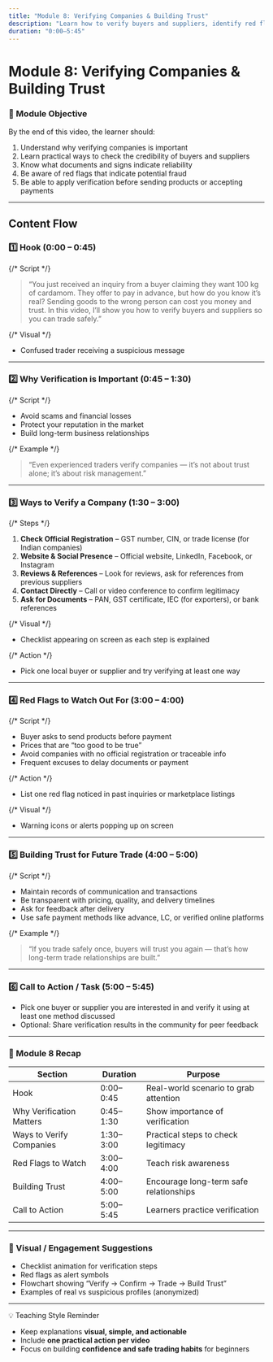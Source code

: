 ```yaml
---
title: "Module 8: Verifying Companies & Building Trust"
description: "Learn how to verify buyers and suppliers, identify red flags, and build trust for safe trading in the agro industry."
duration: "0:00–5:45"
---
```


# Module 8: Verifying Companies & Building Trust

### 🎯 Module Objective

By the end of this video, the learner should:

1. Understand why verifying companies is important
2. Learn practical ways to check the credibility of buyers and suppliers
3. Know what documents and signs indicate reliability
4. Be aware of red flags that indicate potential fraud
5. Be able to apply verification before sending products or accepting payments

---

## Content Flow

### 1️⃣ Hook (0:00 – 0:45)

{/* Script */}

> “You just received an inquiry from a buyer claiming they want 100 kg of cardamom. They offer to pay in advance, but how do you know it’s real? Sending goods to the wrong person can cost you money and trust. In this video, I’ll show you how to verify buyers and suppliers so you can trade safely.”

{/* Visual */}

- Confused trader receiving a suspicious message

---

### 2️⃣ Why Verification is Important (0:45 – 1:30)

{/* Script */}

- Avoid scams and financial losses
- Protect your reputation in the market
- Build long-term business relationships

{/* Example */}

> “Even experienced traders verify companies — it’s not about trust alone; it’s about risk management.”

---

### 3️⃣ Ways to Verify a Company (1:30 – 3:00)

{/* Steps */}

1. **Check Official Registration** – GST number, CIN, or trade license (for Indian companies)
2. **Website & Social Presence** – Official website, LinkedIn, Facebook, or Instagram
3. **Reviews & References** – Look for reviews, ask for references from previous suppliers
4. **Contact Directly** – Call or video conference to confirm legitimacy
5. **Ask for Documents** – PAN, GST certificate, IEC (for exporters), or bank references

{/* Visual */}

- Checklist appearing on screen as each step is explained

{/* Action */}

- Pick one local buyer or supplier and try verifying at least one way

---

### 4️⃣ Red Flags to Watch Out For (3:00 – 4:00)

{/* Script */}

- Buyer asks to send products before payment
- Prices that are “too good to be true”
- Avoid companies with no official registration or traceable info
- Frequent excuses to delay documents or payment

{/* Action */}

- List one red flag noticed in past inquiries or marketplace listings

{/* Visual */}

- Warning icons or alerts popping up on screen

---

### 5️⃣ Building Trust for Future Trade (4:00 – 5:00)

{/* Script */}

- Maintain records of communication and transactions
- Be transparent with pricing, quality, and delivery timelines
- Ask for feedback after delivery
- Use safe payment methods like advance, LC, or verified online platforms

{/* Example */}

> “If you trade safely once, buyers will trust you again — that’s how long-term trade relationships are built.”

---

### 6️⃣ Call to Action / Task (5:00 – 5:45)

- Pick one buyer or supplier you are interested in and verify it using at least one method discussed
- Optional: Share verification results in the community for peer feedback

---

### 🧭 Module 8 Recap

| Section                  | Duration  | Purpose                                |
| ------------------------ | --------- | -------------------------------------- |
| Hook                     | 0:00–0:45 | Real-world scenario to grab attention  |
| Why Verification Matters | 0:45–1:30 | Show importance of verification        |
| Ways to Verify Companies | 1:30–3:00 | Practical steps to check legitimacy    |
| Red Flags to Watch       | 3:00–4:00 | Teach risk awareness                   |
| Building Trust           | 4:00–5:00 | Encourage long-term safe relationships |
| Call to Action           | 5:00–5:45 | Learners practice verification         |

---

### 🎨 Visual / Engagement Suggestions

- Checklist animation for verification steps
- Red flags as alert symbols
- Flowchart showing “Verify → Confirm → Trade → Build Trust”
- Examples of real vs suspicious profiles (anonymized)

---

💡 Teaching Style Reminder

- Keep explanations **visual, simple, and actionable**
- Include **one practical action per video**
- Focus on building **confidence and safe trading habits** for beginners
